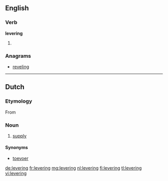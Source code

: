 ==English==

===Verb===
'''levering'''

# {{present participle of|lever}}

===Anagrams===
* [[reveling#English|reveling]]

----

==Dutch==

===Etymology===
From {{suffix|leveren|ing|lang=nl}}
===Noun===
{{nl-noun|f|leveringen|*}}
# [[supply]]

====Synonyms====
* [[toevoer]]

[[de:levering]]
[[fr:levering]]
[[mg:levering]]
[[nl:levering]]
[[fi:levering]]
[[tl:levering]]
[[vi:levering]]